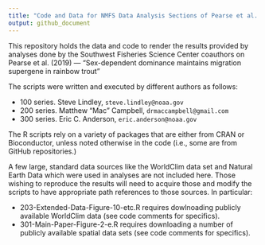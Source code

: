 ```yaml
---
title: "Code and Data for NMFS Data Analysis Sections of Pearse et al. (2019) -- Nature Ecology and Evolution"
output: github_document
---
```




This repository holds the data and code to render the results provided by analyses
done by the Southwest Fisheries Science Center coauthors on Pearse et al. (2019) ---
"Sex-dependent dominance maintains migration supergene in rainbow trout" 


The scripts were written and executed by different authors as follows:

* 100 series.  Steve Lindley,  `steve.lindley@noaa.gov`
* 200 series.  Matthew "Mac" Campbell, `drmaccampbell@gmail.com`
* 300 series.  Eric C. Anderson, `eric.anderson@noaa.gov`

The R scripts rely on a variety of packages that are either from CRAN or Bioconductor, 
unless noted otherwise in the code (i.e., some are from GitHub repositories.)

A few large, standard data sources like the WorldClim data set and Natural Earth Data
which were used in analyses are not included here.  Those wishing to reproduce the
results will need to acquire those and modify the scripts to have appropriate path
references to those sources. In particular:

- 203-Extended-Data-Figure-10-etc.R requires dowlnoading publicly available WorldClim data (see code comments for specifics).
- 301-Main-Paper-Figure-2-e.R requires downloading a number of publicly available spatial data sets (see code comments for specifics).



